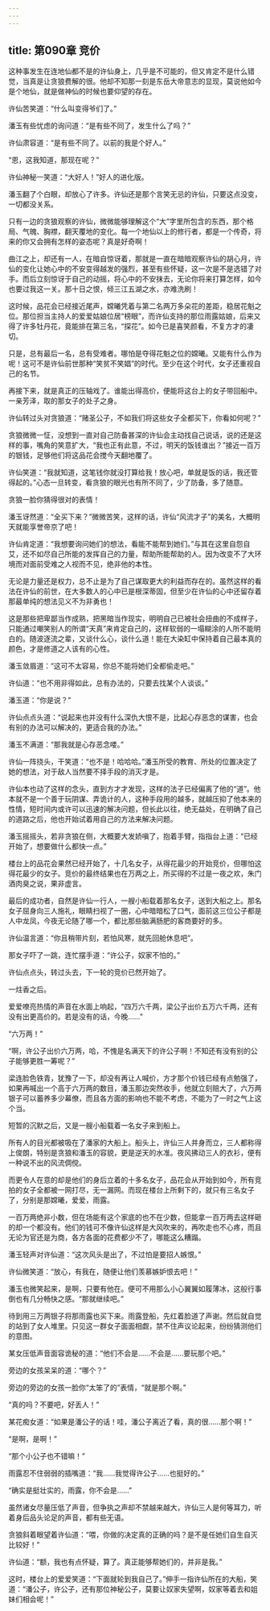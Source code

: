 ```yaml
---
---
---
```

title: 第090章 竞价
---





这种事发生在连地仙都不是的许仙身上，几乎是不可能的，但又肯定不是什么错觉，当真是让贪狼费解的很。他却不知那一刻是东岳大帝意志的显现，莫说他如今是个地仙，就是做神仙的时候也要仰望的存在。

许仙苦笑道：“什么叫变得爷们了。”

潘玉有些忧虑的询问道：“是有些不同了，发生什么了吗？”

许仙肃容道：“是有些不同了。以前的我是个好人。”

“恩，这我知道，那现在呢？”

许仙神秘一笑道：“大好人！”好人的进化版。

潘玉翻了个白眼，却放心了许多。许仙还是那个言笑无忌的许仙，只要这点没变，一切都没关系。

只有一边的贪狼观察的许仙，微微能够理解这个“大”字里所包含的东西，那个格局、气魄、胸襟，翻天覆地的变化。每一个地仙以上的修行者，都是一个传奇，将来的你又会拥有怎样的姿态呢？真是好奇啊！

曲江之上，却还有一人，在暗自惊讶着，那就是一直在暗暗观察许仙的胡心月，许仙的变化让她心中的不安变得越发的强烈，甚至有些怀疑，这一次是不是选错了对手。而后立刻惊讶于自己的动摇，将心中的不安抹去，无论你将来打算怎样，如今也要过我这一关。那十日之恨，倾三江五湖之水，亦难洗刷！

这时候，品花会已经接近尾声，嫦曦凭着与第二名两万多朵花的差距，稳居花魁之位。那位担当主持人的爱爱姑娘位居“榜眼”，而许仙支持的那位雨露姑娘，后来又得了许多牡丹花，竟能排在第三名，“探花”。如今已是喜笑颜看，不复方才的凄切。

只是，总有最后一名，总有受难者。哪怕是夺得花魁之位的嫦曦。又能有什么作为呢！这可不是许仙前世那种“笑贫不笑娼”的时代。至少在这个时代，女子还重视自己的名节。

再接下来，就是真正的压轴戏了。谁能出得高价，便能将这台上的女子带回船中。一亲芳泽，取的那女子的处子之身。

许仙转过头对贪狼道：“赌圣公子，不如我们将这些女子全都买下，你看如何呢？”

贪狼微微一怔，没想到一直对自己防备甚深的许仙会主动找自己说话，说的还是这样的事，嘴角的笑意扩大，“我也正有此意，不过，明天的饭钱谁出？”接近一百万的银钱，足够他们将这品花会搅今天翻地覆了。

许仙笑道：“我就知道，这笔钱你就没打算给我！放心吧，单就是饭的话，我还管得起的。”心态一旦转变，看贪狼的眼光也有所不同了，少了防备，多了随意。

贪狼一脸你猜得很对的表情！

潘玉讶然道：“全买下来？”微微苦笑，这样的话，许仙“风流才子”的美名，大概明天就能享誉帝京了吧！

许仙肯定道：“我想要询问她们的想法，看能不能帮到她们。”与其在这里自怨自艾，还不如尽自己所能的发挥自己的力量，帮助所能帮助的人。因为改变不了大环境而对面前受难之人视而不见，绝非他的本性。

无论是力量还是权力，总不止是为了自己谋取更大的利益而存在的。虽然这样的看法在许仙的前世，在大多数人的心中已是根深蒂固，但至少在许仙的心中还留存着那最单纯的想法见义不为非勇也！

这是那些把卑鄙当作成熟，把黑暗当作现实，明明自己已被社会扭曲的不成样子，只能通过嘲笑别人的所谓“天真”来肯定自己的，这样软弱的一塌糊涂的人所不能明白的。随波逐流之辈，又谈什么心，谈什么道！能在大染缸中保持着自己最本真的颜色，才是修道之人该有的心性。

潘玉敛眉道：“这可不太容易，你总不能将她们全都偷走吧。”

许仙道：“也不用非得如此，总有办法的，只要去找某个人谈谈。”

潘玉道：“你是说？”

许仙点点头道：“说起来也并没有什么深仇大恨不是，比起心存恶念的谋害，也会有别的办法可以解决的，更适合我的办法。”

潘玉不满道：“那我就是心存恶念喽。”

许仙一阵挠头，干笑道：“也不是！哈哈哈。”潘玉所受的教育、所处的位置决定了她的想法，对于敌人当然要不择手段的消灭才是。

许仙本也动了这样的念头，直到方才才发现，这样的法子已经偏离了他的“道”。他本就不是一个善于玩阴谋、弄诡计的人，这种手段用的越多，就越压抑了他本来的性情，短时间内或许可以迅速的解决问题，但长此以往，绝无益处，在明确了自己的道路之后，他也开始试着用自己的方法来解决问题。

潘玉摇摇头，若非贪狼在侧，大概要大发娇嗔了，抱着手臂，指指台上道：“已经开始了，想要做什么都快一点。”

楼台上的品花会果然已经开始了，十几名女子，从得花最少的开始竞价，但哪怕这得花最少的女子。竞价的最终结果也在万两之上，所买得的不过是一夜之欢，朱门酒肉臭之说，果非虚言。

最后的成功者，自然是许仙一行人，一艘小船载着那名女子，送到大船之上。那名女子屈身向三人施礼，眼睛扫视了一圈，心中暗暗松了口气，面前这三位公子都是人中龙凤，今夜无论随了哪一个，都比那些脑满肠肥的客商要好的多。

许仙温言道：“你且稍带片刻，若怕风寒，就先回舱休息吧”。

那女子吓了一跳，连忙摆手道：“许公子，奴家不怕的。”

许仙点点头，转过头去，下一轮的竞价已然开始了。

一炷香之后。

爱爱嘹亮热情的声音在水面上响起，“四万六千两，梁公子出价五万六千两，还有没有出更高价的。若是没有的话，今晚……”

“六万两！”

“啊，许公子出价六万两，哈，不愧是名满天下的许公子啊！不知还有没有别的公子能够更胜一筹呢？”

梁连脸色铁青，犹豫了一下，却没有再让人喊价，方才那个价钱已经有点勉强了，如果再喊出一个高于六万两的数目，潘玉那边突然收手，他就立刻赔大了，六万两银子可以蓄养多少幕僚，而且各方面的影响也不能不考虑，不能为了一时之气上这个当。

短暂的沉默之后，又是一艘小船载着一名女子来到船上。

所有人的目光都被吸在了潘家的大船上。船头上，许仙三人并身而立，三人都称得上俊朗，特别是贪狼和潘玉的容貌，更是逆天的水准。夜风拂动三人的衣衫，便有一种说不出的风流倜傥。

而更令人在意的却是他们的身后立着的十多名女子，品花会从开始到如今，所有竞拍的女子全都被一网打尽，无一漏网。而现在楼台上所剩下的，就只有三名女子了，分别是那嫦曦，爱爱，雨露。

一百万两绝非小数，但在场能有这个家底的也不在少数，但能拿一百万两去这样砸的却一个都没有。他们的钱可不像许仙这样是大风吹来的，再吹走也不心疼，而且无论为官还是为商，各方各面的花费都少不了，哪能这么糟蹋。

潘玉轻声对许仙道：“这次风头是出了，不过怕是要招人嫉恨。”

许仙微笑道：“放心，有我在，随便让他们羡慕嫉妒恨去吧！”

潘玉也微笑起来，是啊，只要有他在。便可不用那么小心翼翼如履薄冰，这般行事倒也有几分畅快之感。“那就继续吧。”

待到用三万两银子将那雨露也买下来。雨露登船，先红着脸道了声谢。然后就自觉的站到了女人堆里。只见这一群女子面面相觑，禁不住声议论起来，纷纷猜测他们的意图。

某女压低声音面容诡秘的道：“他们不会是……不会是……要玩那个吧。”

旁边的女孩呆呆的道：“哪个？”

旁边的旁边的女孩一脸你“太笨了的”表情，“就是那个啊。”

“真的吗？不要吧，好丢人！”

某花痴女道：“如果是潘公子的话！哇，潘公子离近了看，真的很……那个啊！”

“是啊，是啊！”

“那个小公子也不错嘛！”

雨露忍不住弱弱的插嘴道：“我……我觉得许公子……也挺好的。”

“确实是挺壮实的，雨露，你不会是……”

虽然诸女尽量压低了声音，但争执之声却不禁越来越大，许仙三人是何等耳力，听着身后品头论足的声音，都有些无语。

贪狼斜着眼望着许仙道：“喂，你做的决定真的正确的吗？是不是任她们自生自灭比较好！”

许仙道：“额，我也有点怀疑，算了。真正能够帮她们的，并非是我。”

这时，楼台上的爱爱笑道：“下面就轮到我自己了。”伸手一指许仙所在的大船，笑道：“潘公子，许公子，还有那位神秘公子，莫要让奴家失望啊，奴家等着去和姐妹们相会呢！”